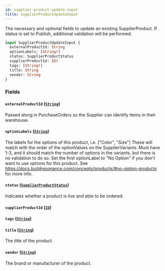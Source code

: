 ```yaml
---
id: supplier-product-update-input
title: SupplierProductUpdateInput
---
```



The necessary and optional fields to update an existing SupplierProduct.
If status is set to Publish, additional validation will be performed.


```graphql
input SupplierProductUpdateInput {
  externalProductId: String
  optionLabels: [String!]
  status: SupplierProductStatus
  supplierProductId: ID!
  tags: [String!]
  title: String
  vendor: String
}
```


### Fields

#### `externalProductId` ([`String`](/developers/supplier-apis/supply-api/graphql/reference/scalars/string))

Passed along in PurchaseOrders so the Supplier can identify items in their warehouse.


#### `optionLabels` ([`String`](/developers/supplier-apis/supply-api/graphql/reference/scalars/string))

The labels for the options of this product, i.e. ["Color", "Size"]
These will match with the order of the optionValues on the SupplierVariants.
Must have 1-3, and it should match the number of options in the variants, but there is no validation to do so.
Set the first optionLabel to "No Option" if you don't want to use options for this product.
See https://docs.buildresonance.com/concepts/products/#no-option-products for more info.


#### `status` ([`SupplierProductStatus`](/developers/supplier-apis/supply-api/graphql/reference/enums/supplier-product-status))

Indicates whether a product is live and able to be ordered.


#### `supplierProductId` ([`ID`](/developers/supplier-apis/supply-api/graphql/reference/scalars/id))




#### `tags` ([`String`](/developers/supplier-apis/supply-api/graphql/reference/scalars/string))




#### `title` ([`String`](/developers/supplier-apis/supply-api/graphql/reference/scalars/string))

The title of the product.


#### `vendor` ([`String`](/developers/supplier-apis/supply-api/graphql/reference/scalars/string))

The brand or manufacturer of the product.




